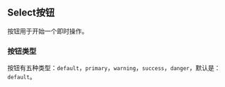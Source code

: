 
<Meta
  title="组件/MSelect 按钮"
/>

## Select按钮

按钮用于开始一个即时操作。

### 按钮类型

按钮有五种类型：`default`，`primary`，`warning`，`success`，`danger`，默认是：`default`。
